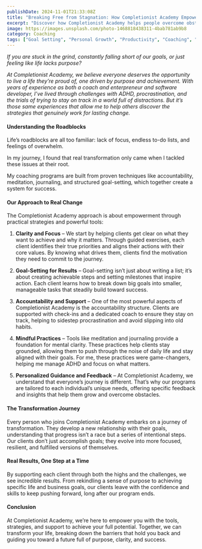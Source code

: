 ```yaml
---
publishDate: 2024-11-01T21:33:08Z
title: "Breaking Free from Stagnation: How Completionist Academy Empowers People to Unlock Their Potential"
excerpt: "Discover how Completionist Academy helps people overcome obstacles, find clarity, and achieve their goals through proven strategies and dedicated coaching."
image: https://images.unsplash.com/photo-1468818438311-4bab781ab9b8
category: Coaching
tags: ["Goal Setting", "Personal Growth", "Productivity", "Coaching", "Overcoming Stagnation"]
---
```


*If you are stuck in the grind, constantly falling short of our goals, or just feeling like life lacks purpose?*

*At Completionist Academy, we believe everyone deserves the opportunity to live a life they’re proud of, one driven by purpose and achievement. With years of experience as both a coach and enterpreneur and software developer, I’ve lived through challenges with ADHD, procrastination, and the trials of trying to stay on track in a world full of distractions. But it’s those same experiences that allow me to help others discover the strategies that genuinely work for lasting change.*

#### Understanding the Roadblocks

Life’s roadblocks are all too familiar: lack of focus, endless to-do lists, and feelings of overwhelm.

In my journey, I found that real transformation only came when I tackled these issues at their root.

My coaching programs are built from proven techniques like accountability, meditation, journaling, and structured goal-setting, which together create a system for success.

#### Our Approach to Real Change

The Completionist Academy approach is about empowerment through practical strategies and powerful tools:

1. **Clarity and Focus** – We start by helping clients get clear on what they want to achieve and why it matters. Through guided exercises, each client identifies their true priorities and aligns their actions with their core values. By knowing what drives them, clients find the motivation they need to commit to the journey.

2. **Goal-Setting for Results** – Goal-setting isn’t just about writing a list; it’s about creating achievable steps and setting milestones that inspire action. Each client learns how to break down big goals into smaller, manageable tasks that steadily build toward success.

3. **Accountability and Support** – One of the most powerful aspects of Completionist Academy is the accountability structure. Clients are supported with check-ins and a dedicated coach to ensure they stay on track, helping to sidestep procrastination and avoid slipping into old habits.

4. **Mindful Practices** – Tools like meditation and journaling provide a foundation for mental clarity. These practices help clients stay grounded, allowing them to push through the noise of daily life and stay aligned with their goals. For me, these practices were game-changers, helping me manage ADHD and focus on what matters.

5. **Personalized Guidance and Feedback** – At Completionist Academy, we understand that everyone’s journey is different. That’s why our programs are tailored to each individual’s unique needs, offering specific feedback and insights that help them grow and overcome obstacles.

#### The Transformation Journey

Every person who joins Completionist Academy embarks on a journey of transformation. They develop a new relationship with their goals, understanding that progress isn’t a race but a series of intentional steps. Our clients don’t just accomplish goals; they evolve into more focused, resilient, and fulfilled versions of themselves.

#### Real Results, One Step at a Time

By supporting each client through both the highs and the challenges, we see incredible results. From rekindling a sense of purpose to achieving specific life and business goals, our clients leave with the confidence and skills to keep pushing forward, long after our program ends.

#### Conclusion

At Completionist Academy, we’re here to empower you with the tools, strategies, and support to achieve your full potential. Together, we can transform your life, breaking down the barriers that hold you back and guiding you toward a future full of purpose, clarity, and success.
